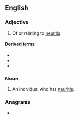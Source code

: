 ==English==

===Adjective===
{{en-adj}}

# Of or relating to [[neuritis]].

====Derived terms====
* {{l|en|antineuritic}}
* {{l|en|intraneuritic}}
* {{l|en|postneuritic}}

===Noun===
{{en-noun}}

# An individual who has [[neuritis]].

===Anagrams===
* {{anagrams|en|teruncii}}